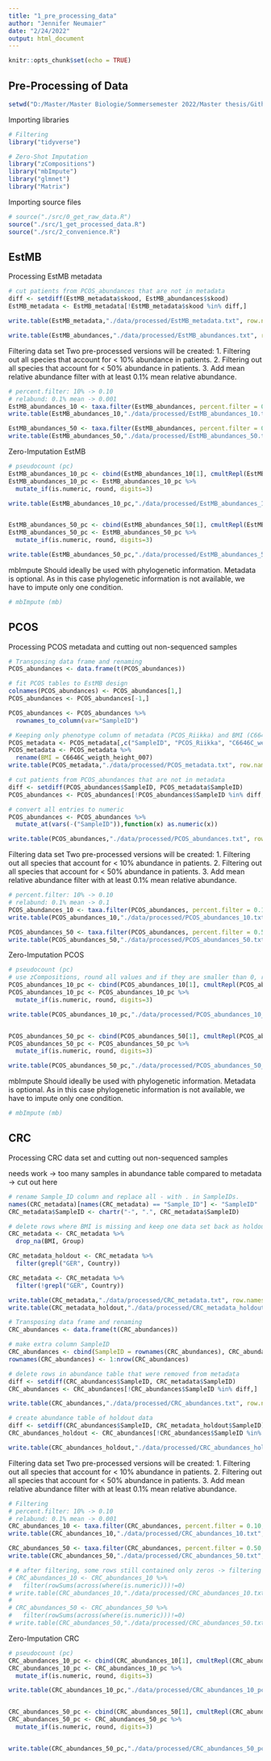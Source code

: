 ```yaml
---
title: "1_pre_processing_data"
author: "Jennifer Neumaier"
date: "2/24/2022"
output: html_document
---
```


```r
knitr::opts_chunk$set(echo = TRUE)
```

## Pre-Processing of Data

```r
setwd("D:/Master/Master Biologie/Sommersemester 2022/Master thesis/Github")
```


Importing libraries
```r
# Filtering
library("tidyverse")

# Zero-Shot Imputation
library("zCompositions")
library("mbImpute")
library("glmnet")
library("Matrix")
```

Importing source files
```r
# source("./src/0_get_raw_data.R")
source("./src/1_get_processed_data.R")
source("./src/2_convenience.R")
```


## EstMB

Processing EstMB metadata
```r
# cut patients from PCOS_abundances that are not in metadata
diff <- setdiff(EstMB_metadata$skood, EstMB_abundances$skood)
EstMB_metadata <- EstMB_metadata[!EstMB_metadata$skood %in% diff,]

write.table(EstMB_metadata,"./data/processed/EstMB_metadata.txt", row.names = FALSE)

write.table(EstMB_abundances,"./data/processed/EstMB_abundances.txt", row.names = FALSE)
```

Filtering data set
Two pre-processed versions will be created:
1. Filtering out all species that account for < 10% abundance in patients.
2. Filtering out all species that account for < 50% abundance in patients.
3. Add mean relative abundance filter with at least 0.1% mean relative abundance.
```r
# percent.filter: 10% -> 0.10
# relabund: 0.1% mean -> 0.001
EstMB_abundances_10 <- taxa.filter(EstMB_abundances, percent.filter = 0.10, relabund.filter = 0.001)
write.table(EstMB_abundances_10,"./data/processed/EstMB_abundances_10.txt", row.names = FALSE)

EstMB_abundances_50 <- taxa.filter(EstMB_abundances, percent.filter = 0.50, relabund.filter = 0.001)
write.table(EstMB_abundances_50,"./data/processed/EstMB_abundances_50.txt", row.names = FALSE)
```

Zero-Imputation EstMB
```r
# pseudocount (pc)
EstMB_abundances_10_pc <- cbind(EstMB_abundances_10[1], cmultRepl(EstMB_abundances_10[,2:ncol(EstMB_abundances_10)], output = "p-counts"))
EstMB_abundances_10_pc <- EstMB_abundances_10_pc %>% 
  mutate_if(is.numeric, round, digits=3)

write.table(EstMB_abundances_10_pc,"./data/processed/EstMB_abundances_10_pc.txt", row.names = FALSE)


EstMB_abundances_50_pc <- cbind(EstMB_abundances_50[1], cmultRepl(EstMB_abundances_50[,2:ncol(EstMB_abundances_50)], output = "p-counts"))
EstMB_abundances_50_pc <- EstMB_abundances_50_pc %>% 
  mutate_if(is.numeric, round, digits=3)

write.table(EstMB_abundances_50_pc,"./data/processed/EstMB_abundances_50_pc.txt", row.names = FALSE)
```

mbImpute
Should ideally be used with phylogenetic information. Metadata is optional. As in this case phylogenetic information is not available, we have to impute only one condition.
```r
# mbImpute (mb)
```


## PCOS

Processing PCOS metadata and cutting out non-sequenced samples
```r
# Transposing data frame and renaming
PCOS_abundances <- data.frame(t(PCOS_abundances))

# fit PCOS tables to EstMB design
colnames(PCOS_abundances) <- PCOS_abundances[1,]
PCOS_abundances <- PCOS_abundances[-1,]

PCOS_abundances <- PCOS_abundances %>%
  rownames_to_column(var="SampleID")

# Keeping only phenotype column of metadata (PCOS_Riikka) and BMI (C6646C_weigth_height_007)
PCOS_metadata <- PCOS_metadata[,c("SampleID", "PCOS_Riikka", "C6646C_weigth_height_007")]
PCOS_metadata <- PCOS_metadata %>% 
  rename(BMI = C6646C_weigth_height_007) 
write.table(PCOS_metadata,"./data/processed/PCOS_metadata.txt", row.names = FALSE)

# cut patients from PCOS_abundances that are not in metadata
diff <- setdiff(PCOS_abundances$SampleID, PCOS_metadata$SampleID)
PCOS_abundances <- PCOS_abundances[!PCOS_abundances$SampleID %in% diff,]

# convert all entries to numeric
PCOS_abundances <- PCOS_abundances %>% 
  mutate_at(vars(-("SampleID")),function(x) as.numeric(x))

write.table(PCOS_abundances,"./data/processed/PCOS_abundances.txt", row.names = FALSE)
```

Filtering data set
Two pre-processed versions will be created:
1. Filtering out all species that account for < 10% abundance in patients.
2. Filtering out all species that account for < 50% abundance in patients.
3. Add mean relative abundance filter with at least 0.1% mean relative abundance.
```r
# percent.filter: 10% -> 0.10
# relabund: 0.1% mean -> 0.1
PCOS_abundances_10 <- taxa.filter(PCOS_abundances, percent.filter = 0.10, relabund.filter = 0.001)
write.table(PCOS_abundances_10,"./data/processed/PCOS_abundances_10.txt", row.names = FALSE)

PCOS_abundances_50 <- taxa.filter(PCOS_abundances, percent.filter = 0.50, relabund.filter = 0.001)
write.table(PCOS_abundances_50,"./data/processed/PCOS_abundances_50.txt", row.names = FALSE)
```

Zero-Imputation PCOS
```r
# pseudocount (pc)
# use zCompositions, round all values and if they are smaller than 0, replace with 1
PCOS_abundances_10_pc <- cbind(PCOS_abundances_10[1], cmultRepl(PCOS_abundances_10[,2:ncol(PCOS_abundances_10)], output = "p-counts"))
PCOS_abundances_10_pc <- PCOS_abundances_10_pc %>% 
  mutate_if(is.numeric, round, digits=3)

write.table(PCOS_abundances_10_pc,"./data/processed/PCOS_abundances_10_pc.txt", row.names = FALSE)


PCOS_abundances_50_pc <- cbind(PCOS_abundances_50[1], cmultRepl(PCOS_abundances_50[,2:ncol(PCOS_abundances_50)], output = "p-counts"))
PCOS_abundances_50_pc <- PCOS_abundances_50_pc %>% 
  mutate_if(is.numeric, round, digits=3)

write.table(PCOS_abundances_50_pc,"./data/processed/PCOS_abundances_50_pc.txt", row.names = FALSE)
```

mbImpute
Should ideally be used with phylogenetic information. Metadata is optional. As in this case phylogenetic information is not available, we have to impute only one condition.
```r
# mbImpute (mb)
```


## CRC
Processing CRC data set and cutting out non-sequenced samples

needs work -> too many samples in abundance table compared to metadata -> cut out here
```r
# rename Sample_ID column and replace all - with . in SampleIDs. 
names(CRC_metadata)[names(CRC_metadata) == "Sample_ID"] <- "SampleID"
CRC_metadata$SampleID <- chartr("-", ".", CRC_metadata$SampleID)

# delete rows where BMI is missing and keep one data set back as holdout
CRC_metadata <- CRC_metadata %>% 
  drop_na(BMI, Group)

CRC_metadata_holdout <- CRC_metadata %>% 
  filter(grepl("GER", Country))

CRC_metadata <- CRC_metadata %>% 
  filter(!grepl("GER", Country))

write.table(CRC_metadata,"./data/processed/CRC_metadata.txt", row.names = FALSE)
write.table(CRC_metadata_holdout,"./data/processed/CRC_metadata_holdout.txt", row.names = FALSE)

# Transposing data frame and renaming
CRC_abundances <- data.frame(t(CRC_abundances))

# make extra column SampleID
CRC_abundances <- cbind(SampleID = rownames(CRC_abundances), CRC_abundances)
rownames(CRC_abundances) <- 1:nrow(CRC_abundances)

# delete rows in abundance table that were removed from metadata
diff <- setdiff(CRC_abundances$SampleID, CRC_metadata$SampleID)
CRC_abundances <- CRC_abundances[!CRC_abundances$SampleID %in% diff,]

write.table(CRC_abundances,"./data/processed/CRC_abundances.txt", row.names = FALSE)

# create abundance table of holdout data
diff <- setdiff(CRC_abundances$SampleID, CRC_metadata_holdout$SampleID)
CRC_abundances_holdout <- CRC_abundances[!CRC_abundances$SampleID %in% diff,]

write.table(CRC_abundances_holdout,"./data/processed/CRC_abundances_holdout.txt", row.names = FALSE)

```

Filtering data set
Two pre-processed versions will be created:
1. Filtering out all species that account for < 10% abundance in patients.
2. Filtering out all species that account for < 50% abundance in patients.
3. Add mean relative abundance filter with at least 0.1% mean relative abundance.
```r
# Filtering
# percent.filter: 10% -> 0.10
# relabund: 0.1% mean -> 0.001
CRC_abundances_10 <- taxa.filter(CRC_abundances, percent.filter = 0.10, relabund.filter = 0.001)
write.table(CRC_abundances_10,"./data/processed/CRC_abundances_10.txt", row.names = FALSE)

CRC_abundances_50 <- taxa.filter(CRC_abundances, percent.filter = 0.50, relabund.filter = 0.001)
write.table(CRC_abundances_50,"./data/processed/CRC_abundances_50.txt", row.names = FALSE)

# # after filtering, some rows still contained only zeros -> filtering them out manually
# CRC_abundances_10 <- CRC_abundances_10 %>%
#   filter(rowSums(across(where(is.numeric)))!=0)
# write.table(CRC_abundances_10,"./data/processed/CRC_abundances_10.txt", row.names = FALSE)
# 
# CRC_abundances_50 <- CRC_abundances_50 %>%
#   filter(rowSums(across(where(is.numeric)))!=0)
# write.table(CRC_abundances_50,"./data/processed/CRC_abundances_50.txt", row.names = FALSE)
```

Zero-Imputation CRC
```r
# pseudocount (pc)
CRC_abundances_10_pc <- cbind(CRC_abundances_10[1], cmultRepl(CRC_abundances_10[,2:ncol(CRC_abundances_10)], output = "p-counts"))
CRC_abundances_10_pc <- CRC_abundances_10_pc %>% 
  mutate_if(is.numeric, round, digits=3)

write.table(CRC_abundances_10_pc,"./data/processed/CRC_abundances_10_pc.txt", row.names = FALSE)


CRC_abundances_50_pc <- cbind(CRC_abundances_50[1], cmultRepl(CRC_abundances_50[,2:ncol(CRC_abundances_50)], output = "p-counts"))
CRC_abundances_50_pc <- CRC_abundances_50_pc %>% 
  mutate_if(is.numeric, round, digits=3)


write.table(CRC_abundances_50_pc,"./data/processed/CRC_abundances_50_pc.txt", row.names = FALSE)
```

